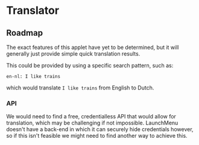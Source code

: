 # Translator

<StatusNotice />

## Roadmap

The exact features of this applet have yet to be determined, but it will generally just provide simple quick translation results.

This could be provided by using a specific search pattern, such as:

```
en-nl: I like trains
```

which would translate `I like trains` from English to Dutch.

### API

We would need to find a free, credentialless API that would allow for translation, which may be challenging if not impossible. LaunchMenu doesn't have a back-end in which it can securely hide credentials however, so if this isn't feasible we might need to find another way to achieve this.
